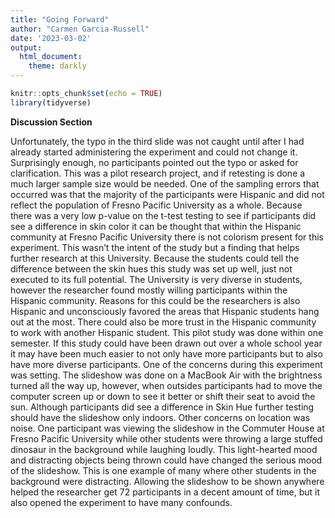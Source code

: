 ```yaml
---
title: "Going Forward"
author: "Carmen Garcia-Russell"
date: '2023-03-02'
output:
  html_document:
    theme: darkly
---
```


```r
knitr::opts_chunk$set(echo = TRUE)
library(tidyverse)
```



__Discussion Section__

  Unfortunately, the typo in the third slide was not caught until after I had already started administering the experiment and could not change it. Surprisingly enough, no participants pointed out the typo or asked for clarification. 
This was a pilot research project, and if retesting is done a much larger sample size would be needed. One of the sampling errors that occurred was that the majority of the participants were Hispanic and did not reflect the population of Fresno Pacific University as a whole. Because there was a very low p-value on the t-test testing to see if participants did see a difference in skin color it can be thought that within the Hispanic community at Fresno Pacific University there is not colorism present for this experiment. This wasn’t the intent of the study but a finding that helps further research at this University. Because the students could tell the difference between the skin hues this study was set up well, just not executed to its full potential.
The University is very diverse in students, however the researcher found mostly willing participants within the Hispanic community. Reasons for this could be the researchers is also Hispanic and unconsciously favored the areas that Hispanic students hang out at the most. There could also be more trust in the Hispanic community to work with another Hispanic student. This pilot study was done within one semester. If this study could have been drawn out over a whole school year it may have been much easier to not only have more participants but to also have more diverse participants.
One of the concerns during this experiment was setting. The slideshow was done on a MacBook Air with the brightness turned all the way up, however, when outsides participants had to move the computer screen up or down to see it better or shift their seat to avoid the sun. Although participants did see a difference in Skin Hue further testing should have the slideshow only indoors. Other concerns on location was noise. One participant was viewing the slideshow in the Commuter House at Fresno Pacific University while other students were throwing a large stuffed dinosaur in the background while laughing loudly. This light-hearted mood and distracting objects being thrown could have changed the serious mood of the slideshow. This is one example of many where other students in the background were distracting. Allowing the slideshow to be shown anywhere helped the researcher get 72 participants in a decent amount of time, but it also opened the experiment to have many confounds.
